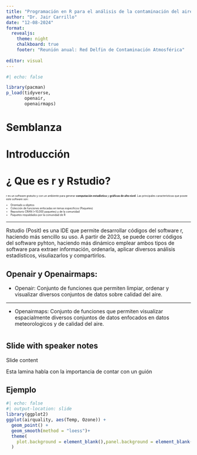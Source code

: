 ```yaml
---
title: "Programación en R para el análisis de la contaminación del aire"
author: "Dr. Jair Carrillo"
date: "12-08-2024"
format:
  revealjs: 
    theme: night
    chalkboard: true
    footer: "Reunión anual: Red Delfin de Contaminación Atmosférica"
  
editor: visual
---
```


```r
#| echo: false

library(pacman)
p_load(tidyverse,
       openair,
       openairmaps)
```


# Semblanza



# Introducción

# ¿ Que es r y Rstudio? 

:::{style="font-size: 0.5em; text-align:justified"}

r es un software gratuito y con un ambiente para generar **computación estadística** y **gráficas de alto nivel**. Las principales características que posee este software son:

::: incremental
-   Orientado a objetos
-   Colección de funciones enfocadas en temas específicos (Paquetes)
-   Repositorio CRAN (+10,000 paquetes) y de la comunidad
-   Paquetes respaldados por la comunidad de R
:::
:::
--- 

Rstudio (Posit) es una IDE que permite desarrollar códigos del software r, haciendo más sencillo su uso. A partir de 2023, se puede correr códigos del software pyhton, haciendo más dinámico emplear ambos tipos de software para extraer información, ordenarla, aplicar diversos análisis estadísticos, visuliazarlos y compartirlos.

## Openair y Openairmaps:

::: incremental
- Openair: Conjunto de funciones que permiten limpiar, ordenar y visualizar diversos conjuntos de datos sobre calidad del aire. 

---

- Openairmaps: Conjunto de funciones que permiten visualizar espacialmente diversos conjuntos de datos enfocados en datos meteorologicos y de calidad del aire.
:::

# 
## Slide with speaker notes

Slide content

::: notes
Esta lamina habla con la importancia de contar con un guión
:::

## Ejemplo

```r
#| echo: false
#| output-location: slide
library(ggplot2)
ggplot(airquality, aes(Temp, Ozone)) + 
  geom_point() + 
  geom_smooth(method = "loess")+
  theme(
    plot.background = element_blank(),panel.background = element_blank()
  )
```
